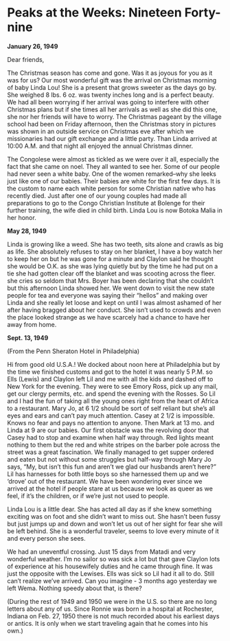 ﻿# Peaks at the Weeks: Nineteen Forty-nine

**January 26, 1949**

Dear friends,

The Christmas season has come and gone. Was it as joyous for you as it was for us? Our most wonderful gift was the arrival on Christmas morning of baby Linda Lou! She is a present that grows sweeter as the days go by. She weighed 8 lbs. 6 oz. was twenty inches long and is a perfect beauty. We had all been worrying if her arrival was going to interfere with other Christmas plans but if she times all her arrivals as well as she did this one, she nor her friends will have to worry. The Christmas pageant by the village school had been on Friday afternoon, then the Christmas story in pictures was shown in an outside service on Christmas eve after which we missionaries had our gift exchange and a little party. Than Linda arrived at 10:00 A.M. and that night all enjoyed the annual Christmas dinner.

The Congolese were almost as tickled as we were over it all, especially the fact that she came on noel. They all wanted to see her. Some of our people had never seen a white baby. One of the women remarked--why she leeks just like one of our babies. Their babies are white for the first few days. It is the custom to name each white person for some Christian native who has recently died. Just after one of our young couples had made all preparations to go to the Congo Christian Institute at Bolenge for their further training, the wife died in child birth. Linda Lou is now Botoka Malia in her honor.


**May 28, 1949**

Linda is growing like a weed. She has two teeth, sits alone and crawls as big as life. She absolutely refuses to stay on her blanket, I have a boy watch her to keep her on but he was gone for a minute and Claylon said he thought she would be O.K. as she was lying quietly but by the time he had put on a tie she
had gotten clear off the blanket and was scooting across the fleer. she cries so seldom that Mrs. Boyer has been declaring that she couldn't but this afternoon Linda showed her. We went down to visit the new state people for tea and everyone was saying their "hellos" and making over Linda and she really let loose and kept on until I was almost ashamed of her after having bragged about her conduct. She isn't used to crowds and even the place looked strange as we have scarcely had a chance to have her away from home.


**Sept. 13, 1949**

(From the Penn Sheraton Hotel in Philadelphia)

Hi from good old U.S.A.! We docked about noon here at Philadelphia but by the time we finished customs and got to the hotel it was nearly 5 P.M. so Ells (Lewis) and Claylon left Lil and me with all the kids and dashed off to New York for the evening. They were to see Emory Ross, pick up any mail, get our clergy permits, etc. and spend the evening with the Rosses. So Lil and I had the fun of taking all the young ones right from the heart of Africa to a restaurant. Mary Jo, at 6 1/2 should be sort of self reliant but she's all eyes and ears and can't pay much attention. Casey at 2 1/2 is impossible. Knows no fear and pays no attention to anyone. Then Mark at 13 mo. and Linda at 9 are our babies. Our first obstacle was the revolving door that Casey had to stop and examine when half way through. Red lights meant nothing to them but the red and white stripes on the barber pole across the street was a great fascination. We finally managed to get supper ordered and eaten but not without some struggles but half-way through Mary Jo says, "My, but isn't this fun and aren't we glad our husbands aren't here?" Lil has harnesses for both little boys so she harnessed them up and we 'drove' out of the restaurant. We have been wondering ever since we arrived at the hotel if people stare at us because we look as queer as we feel, if it's the children, or if we're just not used to people.

Linda Lou is a little dear. She has acted all day as if she knew something exciting was on foot and she didn't want to miss out. She hasn't been fussy but just jumps up and down and won't let us out of her sight for fear she will be left behind. She is a wonderful traveler, seems to love every minute of it and every person she sees.

We had an uneventful crossing. Just 15 days from Matadi and very wonderful weather. I'm no sailor so was sick a lot but that gave Claylon lots of experience at his housewifely duties and he came through fine. It was just the opposite with the Lewises. Ells was sick so Lil had it all to do. Still can't realize we've arrived. Can you imagine - 3 months ago yesterday we left Wema. Nothing speedy about that, is there?

(During the rest of 1949 and 1950 we were in the U.S. so there are no long letters about any of us. Since Ronnie was born in a hospital at Rochester, Indiana on Feb. 27, 1950 there is not much recorded about his earliest days or antics. It is only when we start traveling again that he comes into his own.)